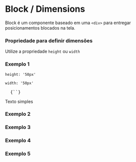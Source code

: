 

<Meta title="Block / Dimensions" />

# Block / Dimensions

<Space size={3} />

Block é um componente baseado em uma `<div>` para entregar posicionamentos blocados na tela.

<Space size={6} />

### Propriedade para definir dimensões

<Space size={3} />

Utilize a propriedade `height` ou `width`

<Space size={6} />

### Exemplo 1

`height: '50px'`

`width: '50px'`

<pre>
  <CodeBlock>{`<Block width='50px'></Block>`}</CodeBlock>
</pre>

<Space size={3} />

<ThemeProvider theme={theme}>
  <Block 
    bgColor='primary2'
    fontColor='white'
    width='100px'>
    Texto simples
  </Block>
</ThemeProvider>

<Space size={6} />

### Exemplo 2

<Space size={6} />

### Exemplo 3

<Space size={6} />

### Exemplo 4

<Space size={6} />

### Exemplo 5